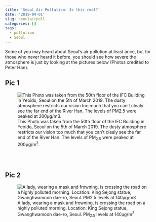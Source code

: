 ```yaml
---
title: 'Seoul Air Pollution: Is this real?'
date: '2019-04-01'
slug: seoulairpoll
categories: []
tags:
  - pollution
  - Seoul
---
```


Some of you may heard about Seoul's air pollution at least once, but for those who never heard it before, you should see how severe the atmosphere is just by looking at the pictures below (Photos credited to Peter Han).

## Pic 1
![This Photo was taken from the 50th floor of the IFC Building in Yeoido, Seoul on the 5th of March 2019. The dusty atmosphere restricts our vision too much that you can't clealy see the far end of the River Han. The levels of PM<sub>2.5</sub> were peaked at 200µg/m<sup>3</sup>.](/images/seoul_airpoll1.jpg)

<br><br>

## Pic 2
![A lady, wearing a mask and frowning, is crossing the road on a highly polluted morning. Location: King Sejong statue, Gwanghwamoon dae-ro, Seoul. PM<sub>2.5</sub> levels at  140µg/m<sup>3</sup> ](/images/seoul_airpoll2.jpg)


